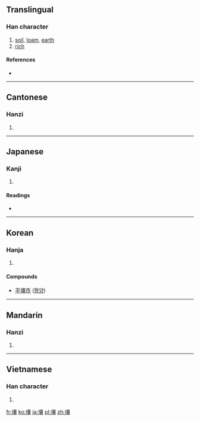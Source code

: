 {{also|壌}}
==Translingual==

===Han character===
{{Han char|rn=32|rad=土|as=17|sn=20|four=4013<sub>2</sub>|canj=土卜口女 (GYRV)}}

# [[soil]], [[loam]], [[earth]]
# [[rich]]

====References====
* {{Han ref|kx=0242.170|dkj=05608|dj=0482.130|hdz=10501.110|uh=58E4|ud=22756|bh=C45B|bd=50267}}

----

==Cantonese==

===Hanzi===
{{yue-hanzi|jyut=|y=yeung6}}

# {{defn|Cantonese|sort=土17}}

----

==Japanese==

===Kanji===
{{ja-kanji|grade=|rs=土17}}

# {{defn|Japanese|sort=土17}}

====Readings====
* {{ja-readings|on=[[じょう]] (jō)|kun=[[つち]] (tsuchi)}}

----

==Korean==

===Hanja===
{{ko-hanja|hangeul=[[양]]|rv=yang|mr=yang}}

# {{defn|Korean|sort=土17}}

====Compounds====
* [[平壤市]] ([[평양]])

----

==Mandarin==

===Hanzi===
{{cmn-hanzi|pin=[[rǎng]] ([[rang3]])|wg=jang<sup>3</sup>}}

# {{defn|Mandarin|sort=土17}}

----

==Vietnamese==

===Han character===
{{vi-hantu|[[nhưỡng]]|rs=土17}}

# {{defn|Vietnamese|sort=土17}}

[[fr:壤]]
[[ko:壤]]
[[ja:壤]]
[[pl:壤]]
[[zh:壤]]